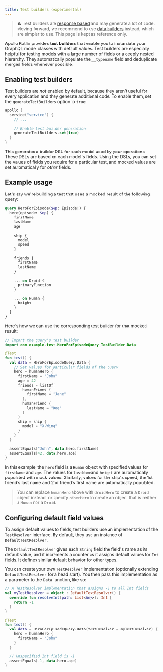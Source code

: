 ```yaml
---
title: Test builders (experimental)
---
```


> ⚠️ Test builders are [response based](https://www.apollographql.com/docs/kotlin/advanced/response-based-codegen#the-responsebased-codegen) and may generate a lot of code. Moving forward, we recommend to use [data builders](./data-builders) instead, which are simpler to use. This page is kept as reference only.

Apollo Kotlin provides **test builders** that enable you to instantiate your GraphQL model classes with default values. Test builders are especially helpful for testing models with a large number of fields or a deeply nested hierarchy. They automatically populate the `__typename` field and deduplicate merged fields whenever possible.

## Enabling test builders

Test builders are _not_ enabled by default, because they aren't useful for every application and they generate additional code. To enable them, set the `generateTestBuilders` option to `true`:

```kotlin title="build.gradle[.kts]"
apollo {
  service("service") {
    // ...

    // Enable test builder generation
    generateTestBuilders.set(true)
  }
}
```

This generates a builder DSL for each model used by your operations. These DSLs are based on each model's fields. Using the DSLs, you can set the values of fields you require for a particular test, and mocked values are set automatically for _other_ fields.

## Example usage

Let's say we're building a test that uses a mocked result of the following query:

```graphql
query HeroForEpisode($ep: Episode!) {
  hero(episode: $ep) {
    firstName
    lastName
    age
    
    ship {
      model
      speed
    }

    friends {
      firstName
      lastName
    }

    ... on Droid {
      primaryFunction
    }

    ... on Human {
      height
    }
  }
}
```

Here's how we can use the corresponding test builder for that mocked result:

```kotlin
// Import the query's test builder
import com.example.test.HeroForEpisodeQuery_TestBuilder.Data

@Test
fun test() {
  val data = HeroForEpisodeQuery.Data {
    // Set values for particular fields of the query
    hero = humanHero {
      firstName = "John"
      age = 42
      friends = listOf(
        humanFriend {
          firstName = "Jane"
        },
        humanFriend {
          lastName = "Doe"
        }
      )
      ship = ship {
        model = "X-Wing"
      }
    }
  }

  assertEquals("John", data.hero.firstName)
  assertEquals(42, data.hero.age)
}
```

In this example, the `hero` field is a `Human` object with specified values for `firstName` and `age`. The values for `lastName`and `height` are automatically populated with mock values.
Similarly, values for the ship's speed, the 1st friend's last name and 2nd friend's first name are automatically populated.

> You can replace `humanHero` above with `droidHero` to create a `Droid` object instead, or specify `otherHero` to create an object that is neither a `Human` nor a `Droid`.

## Configuring default field values

To assign default values to fields, test builders use an implementation of the `TestResolver` interface. By default, they use an instance of `DefaultTestResolver`.

The `DefaultTestResolver` gives each `String` field the field's name as its default value, and it increments a counter as it assigns default values for `Int` fields. It defines similar default behavior for other types.

You can create your _own_ `TestResolver` implementation (optionally extending `DefaultTestResolver` for a head start). You then pass this implementation as a parameter to the `Data` function, like so:

```kotlin {10}
// A TestResolver implementation that assigns -1 to all Int fields
val myTestResolver = object : DefaultTestResolver() {
  override fun resolveInt(path: List<Any>): Int {
    return -1
  }
}

@Test
fun test() {
  val data = HeroForEpisodeQuery.Data(testResolver = myTestResolver) {
    hero = humanHero {
      firstName = "John"
    }
  }

  // Unspecified Int field is -1
  assertEquals(-1, data.hero.age)
}
```
